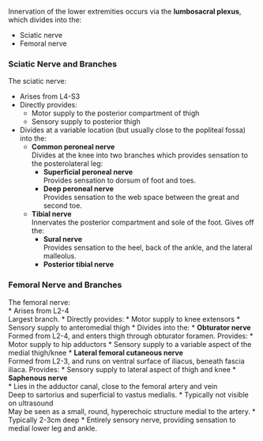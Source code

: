 Innervation of the lower extremities occurs via the **lumbosacral plexus**, which divides into the:

* Sciatic nerve
* Femoral nerve


### Sciatic Nerve and Branches

The sciatic nerve:

* Arises from L4-S3
* Directly provides:
	* Motor supply to the posterior compartment of thigh
	* Sensory supply to posterior thigh
* Divides at a variable location (but usually close to the popliteal fossa) into the:
	* **Common peroneal nerve**  
	Divides at the knee into two branches which provides sensation to the posterolateral leg: 
		* **Superficial peroneal nerve**  
		Provides sensation to dorsum of foot and toes.
		* **Deep peroneal nerve**  
		Provides sensation to the web space between the great and second toe.
	* **Tibial nerve**  
	Innervates the posterior compartment and sole of the foot. Gives off the:
		* **Sural nerve**  
		Provides sensation to the heel, back of the ankle, and the lateral malleolus.
		* **Posterior tibial nerve**



### Femoral Nerve and Branches

The femoral nerve:  
* Arises from L2-4  
Largest branch.
* Directly provides:
	* Motor supply to knee extensors
	* Sensory supply to anteromedial thigh
* Divides into the:
	* **Obturator nerve**  
	Formed from L2-4, and enters thigh through obturator foramen. Provides:
		* Motor supply to hip adductors
		* Sensory supply to a variable aspect of the medial thigh/knee
	* **Lateral femoral cutaneous nerve**  
	Formed from L2-3, and runs on ventral surface of iliacus, beneath fascia iliaca. Provides:
		* Sensory supply to lateral aspect of thigh and knee
	* **Saphenous nerve**  
		* Lies in the adductor canal, close to the femoral artery and vein  
		Deep to sartorius and superficial to vastus medialis.
			* Typically not visible on ultrasound  
			May be seen as a small, round, hyperechoic structure medial to the artery.
			* Typically 2-3cm deep
		* Entirely sensory nerve, providing sensation to medial lower leg and ankle.